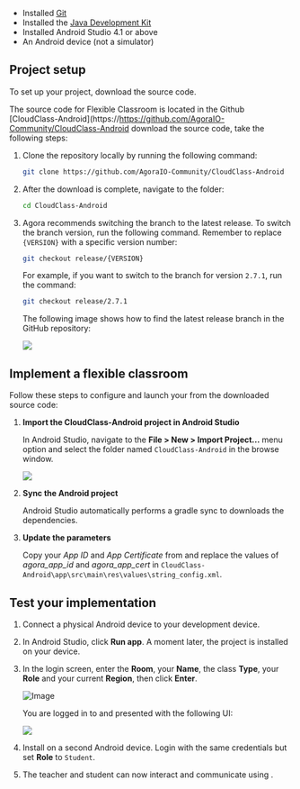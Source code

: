 <PlatformWrapper platform="android">

* Installed [Git](https://git-scm.com/downloads)
* Installed the [Java Development Kit](https://www.oracle.com/java/technologies/javase-downloads.html)
* Installed Android Studio 4.1 or above
* An Android device (not a simulator)

## Project setup

To set up your <Vg k="FC" /> project, download the source code.

The source code for Flexible Classroom is located in the Github [CloudClass-Android](https://https://github.com/AgoraIO-Community/CloudClass-Android download the source code, take the following steps:

1. Clone the repository locally by running the following command:

   ```bash
   git clone https://github.com/AgoraIO-Community/CloudClass-Android
   ```

1. After the download is complete, navigate to the folder:

   ```bash
   cd CloudClass-Android
   ```

1. Agora recommends switching the branch to the latest release. To switch the branch version, run the following command. Remember to replace `{VERSION}` with a specific version number:

   ```bash
   git checkout release/{VERSION}
   ```

   For example, if you want to switch to the branch for version `2.7.1`, run the command:

   ```bash
   git checkout release/2.7.1
   ```

   The following image shows how to find the latest release branch in the GitHub repository:

   ![](https://web-cdn.agora.io/docs-files/1658914705722)


## Implement a flexible classroom

Follow these steps to configure and launch your <Vg k="FC" /> from the downloaded source code:

1. **Import the CloudClass-Android project in Android Studio**

   In Android Studio, navigate to the **File > New > Import Project...** menu option and select the folder named `CloudClass-Android` in the browse window.

   ![](https://web-cdn.agora.io/docs-files/1648635239823)

1. **Sync the Android project**

   Android Studio automatically performs a gradle sync to downloads the dependencies.

1. **Update the parameters**

   Copy your *App ID* and *App Certificate* from [<Vg k="CONSOLE" />]((https://console.agora.io/)) and replace the values of *agora_app_id* and *agora_app_cert* in `CloudClass-Android\app\src\main\res\values\string_config.xml`.


## Test your implementation

1. Connect a physical Android device to your development device.

1. In Android Studio, click **Run app**. A moment later, the project is installed on your device.

1. In the login screen, enter the **Room**, your **Name**, the class **Type**, your **Role** and your current **Region**, then click **Enter**.

    ![Image](/images/flexible-classroom/login-screen.png)

   You are logged in to <Vg k="FC" /> and presented with the following UI:

   ![](https://web-cdn.agora.io/docs-files/1648635720196)

1. Install <Vg k="FC" /> on a second Android device. Login with the same credentials but set  **Role** to `Student`.

1. The teacher and student can now interact and communicate using <Vg k="FC" />.


</PlatformWrapper>